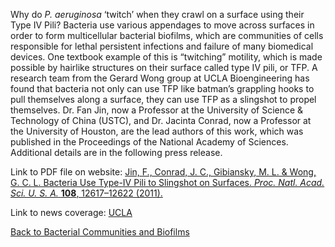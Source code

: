 Why do _P. aeruginosa_ ‘twitch’ when they crawl on a surface using their Type IV Pili?
Bacteria use various appendages to move across surfaces in order to form multicellular bacterial biofilms, which are communities of cells responsible for lethal persistent infections and failure of many biomedical devices. One textbook example of this is “twitching” motility, which is made possible by hairlike structures on their surface called type IV pili, or TFP. A research team from the Gerard Wong group at UCLA Bioengineering has found that bacteria not only can use TFP like batman’s grappling hooks to pull themselves along a surface, they can use TFP as a slingshot to propel themselves. Dr. Fan Jin, now a Professor at the University of Science & Technology of China (USTC), and Dr. Jacinta Conrad, now a Professor at the University of Houston, are the lead authors of this work, which was published in the Proceedings of the National Academy of Sciences. Additional details are in the following press release.

Link to PDF file on website: [Jin, F., Conrad, J. C., Gibiansky, M. L. & Wong, G. C. L. Bacteria Use Type-IV Pili to Slingshot on Surfaces. _Proc. Natl. Acad. Sci. U. S. A._ **108**, 12617–12622 (2011).](/pdf/10.1073~pnas.1105073108.pdf)

Link to news coverage: [UCLA](https://samueli.ucla.edu/ucla-study-shows-bacteria-use-batman-like-grappling-hooks-to-slingshot-on-surfaces/)

[Back to Bacterial Communities and Biofilms](/research/bacterial-communities-and-biofilms)